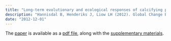 ```yaml
---
title: "Long‐term evolutionary and ecological responses of calcifying phytoplankton to changes in atmospheric CO2"
description: "Hannisdal B, Henderiks J, Liow LH (2012). Global Change Biology 18: 3504-3516."
date: "2012-12-01"
---
```


The <a href="http://onlinelibrary.wiley.com/doi/10.1111/gcb.12007/abstract">paper</a> is available as a <a href="http://onlinelibrary.wiley.com/doi/10.1111/gcb.12007/pdf">pdf file</a>, along with the <a href="http://onlinelibrary.wiley.com/store/10.1111/gcb.12007/asset/supinfo/gcb12007-sup-0001-TextS1-FigS1-S9.pdf?v=1&s=fe25d2b3ff45407e75abefce8a7a19333faaf5ee">supplementary materials</a>.